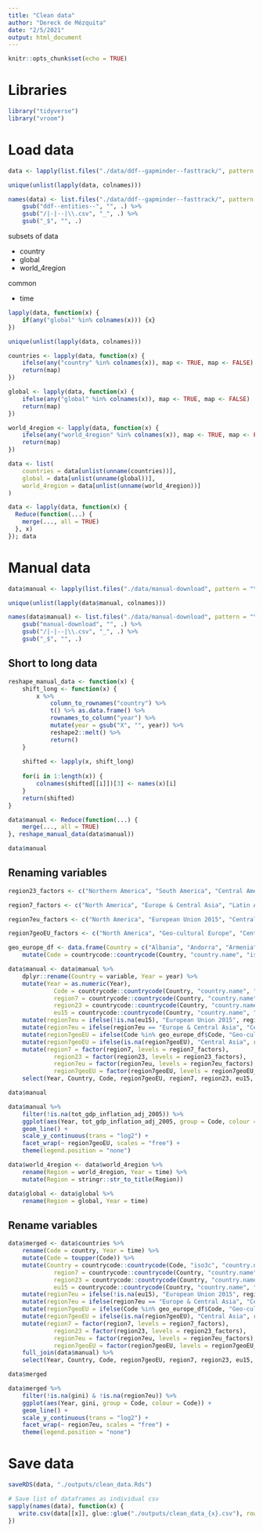 ```yaml
---
title: "Clean data"
author: "Dereck de Mézquita"
date: "2/5/2021"
output: html_document
---
```


```r
knitr::opts_chunk$set(echo = TRUE)
```

# Libraries

```r
library("tidyverse")
library("vroom")
```

# Load data

```r
data <- lapply(list.files("./data/ddf--gapminder--fasttrack/", pattern = "\\.csv$", full.names = TRUE, all.files = TRUE), vroom, delim = ",")

unique(unlist(lapply(data, colnames)))

names(data) <- list.files("./data/ddf--gapminder--fasttrack/", pattern = "\\.csv$", all.files = TRUE) %>%
	gsub("ddf--entities--", "", .) %>%
	gsub("/|-|--|\\.csv", "_", .) %>%
	gsub("_$", "", .)
```

subsets of data

- country
- global
- world_4region

common 

- time

```r
lapply(data, function(x) {
	if(any("global" %in% colnames(x))) {x}
})
```


```r
unique(unlist(lapply(data, colnames)))

countries <- lapply(data, function(x) {
	ifelse(any("country" %in% colnames(x)), map <- TRUE, map <- FALSE)
	return(map)
})

global <- lapply(data, function(x) {
	ifelse(any("global" %in% colnames(x)), map <- TRUE, map <- FALSE)
	return(map)
})

world_4region <- lapply(data, function(x) {
	ifelse(any("world_4region" %in% colnames(x)), map <- TRUE, map <- FALSE)
	return(map)
})

data <- list(
	countries = data[unlist(unname(countries))],
	global = data[unlist(unname(global))],
	world_4region = data[unlist(unname(world_4region))]
)
```


```r
data <- lapply(data, function(x) {
  Reduce(function(...) {
    merge(..., all = TRUE)
  }, x)
}); data
```

# Manual data

```r
data$manual <- lapply(list.files("./data/manual-download", pattern = "\\.csv$", full.names = TRUE, all.files = TRUE), vroom, delim = ",")

unique(unlist(lapply(data$manual, colnames)))

names(data$manual) <- list.files("./data/manual-download", pattern = "\\.csv$", all.files = TRUE) %>%
	gsub("manual-download", "", .) %>%
	gsub("/|-|--|\\.csv", "_", .) %>%
	gsub("_$", "", .)
```

## Short to long data

```r
reshape_manual_data <- function(x) {
	shift_long <- function(x) {
		x %>%
			column_to_rownames("country") %>%
			t() %>% as.data.frame() %>%
			rownames_to_column("year") %>%
			mutate(year = gsub("X", "", year)) %>%
			reshape2::melt() %>%
			return()
	}
	
	shifted <- lapply(x, shift_long)
	
	for(i in 1:length(x)) {
		colnames(shifted[[i]])[3] <- names(x)[i]
	}
	return(shifted)
}
```

```r
data$manual <- Reduce(function(...) {
	merge(..., all = TRUE)
}, reshape_manual_data(data$manual))
```

```r
data$manual
```

## Renaming variables

```r
region23_factors <- c("Northern America", "South America", "Central America", "Caribbean", "Northern Europe", "Western Europe", "Southern Europe", "Eastern Europe", "Australia and New Zealand", "Western Asia", "Central Asia", "Eastern Asia", "Southern Asia", "South-Eastern Asia", "Melanesia", "Micronesia", "Polynesia", "Northern Africa", "Western Africa", "Eastern Africa", "Middle Africa", "Southern Africa")

region7_factors <- c("North America", "Europe & Central Asia", "Latin America & Caribbean", "East Asia & Pacific", "South Asia", "Middle East & North Africa", "Sub-Saharan Africa")

region7eu_factors <- c("North America", "European Union 2015", "Central Asia", "Latin America & Caribbean", "East Asia & Pacific", "South Asia", "Middle East & North Africa", "Sub-Saharan Africa")

region7geoEU_factors <- c("North America", "Geo-cultural Europe", "Central Asia", "Latin America & Caribbean", "East Asia & Pacific", "South Asia", "Middle East & North Africa", "Sub-Saharan Africa")

geo_europe_df <- data.frame(Country = c("Albania", "Andorra", "Armenia", "Austria", "Azerbaijan", "Belarus", "Belgium", "Bosnia", "Bulgaria", "Croatia", "Cyprus", "Czech", "Czech Republic", "Denmark", "Estonia", "Finland", "France", "Georgia", "Germany", "Greece", "Hungary", "Iceland", "Ireland", "Italy", "Kazakhstan", "Kosovo", "Latvia", "Liechtenstein", "Lithuania", "Luxembourg", "Malta", "Moldova", "Monaco", "Montenegro", "Netherlands", "North Macedonia", "Norway", "Poland", "Portugal", "Romania", "Russia", "San Marino", "Serbia", "Slovakia", "Slovenia", "Spain", "Sweden", "Switzerland", "Turkey", "Ukraine", "United Kingdom", "Vatican")) %>%
	mutate(Code = countrycode::countrycode(Country, "country.name", "iso3c"))
```

```r
data$manual <- data$manual %>%
	dplyr::rename(Country = variable, Year = year) %>%
	mutate(Year = as.numeric(Year),
			 Code = countrycode::countrycode(Country, "country.name", "iso3c"),
			 region7 = countrycode::countrycode(Country, "country.name", "region"),
			 region23 = countrycode::countrycode(Country, "country.name", "region23"),
			 eu15 = countrycode::countrycode(Country, "country.name", "eu28")) %>%
	mutate(region7eu = ifelse(!is.na(eu15), "European Union 2015", region7)) %>%
	mutate(region7eu = ifelse(region7eu == "Europe & Central Asia", "Central Asia", region7eu)) %>%
	mutate(region7geoEU = ifelse(Code %in% geo_europe_df$Code, "Geo-cultural Europe", region7eu)) %>%
	mutate(region7geoEU = ifelse(is.na(region7geoEU), "Central Asia", region7geoEU)) %>%
	mutate(region7 = factor(region7, levels = region7_factors),
			 region23 = factor(region23, levels = region23_factors),
			 region7eu = factor(region7eu, levels = region7eu_factors),
			 region7geoEU = factor(region7geoEU, levels = region7geoEU_factors)) %>%
	select(Year, Country, Code, region7geoEU, region7, region23, eu15, region7eu, dplyr::everything())
```

```r
data$manual
```


```r
data$manual %>%
	filter(!is.na(tot_gdp_inflation_adj_2005)) %>%
	ggplot(aes(Year, tot_gdp_inflation_adj_2005, group = Code, colour = Code)) +
	geom_line() +
	scale_y_continuous(trans = "log2") +
	facet_wrap(~ region7geoEU, scales = "free") + 
	theme(legend.position = "none")
```


```r
data$world_4region <- data$world_4region %>%
	rename(Region = world_4region, Year = time) %>%
	mutate(Region = stringr::str_to_title(Region))
```

```r
data$global <- data$global %>%
	rename(Region = global, Year = time)
```

## Rename variables

```r
data$merged <- data$countries %>%
	rename(Code = country, Year = time) %>%
	mutate(Code = toupper(Code)) %>%
	mutate(Country = countrycode::countrycode(Code, "iso3c", "country.name"),
			 region7 = countrycode::countrycode(Country, "country.name", "region"),
			 region23 = countrycode::countrycode(Country, "country.name", "region23"),
			 eu15 = countrycode::countrycode(Country, "country.name", "eu28")) %>% 
	mutate(region7eu = ifelse(!is.na(eu15), "European Union 2015", region7)) %>% 
	mutate(region7eu = ifelse(region7eu == "Europe & Central Asia", "Central Asia", region7eu)) %>%
	mutate(region7geoEU = ifelse(Code %in% geo_europe_df$Code, "Geo-cultural Europe", region7eu)) %>%
	mutate(region7geoEU = ifelse(is.na(region7geoEU), "Central Asia", region7geoEU)) %>%
	mutate(region7 = factor(region7, levels = region7_factors),
			 region23 = factor(region23, levels = region23_factors),
			 region7eu = factor(region7eu, levels = region7eu_factors),
			 region7geoEU = factor(region7geoEU, levels = region7geoEU_factors)) %>%
	full_join(data$manual) %>%
	select(Year, Country, Code, region7geoEU, region7, region23, eu15, region7eu, dplyr::everything())
```

```r
data$merged
```

```r
data$merged %>%
	filter(!is.na(gini) & !is.na(region7eu)) %>%
	ggplot(aes(Year, gini, group = Code, colour = Code)) +
	geom_line() +
	scale_y_continuous(trans = "log2") +
	facet_wrap(~ region7eu, scales = "free") + 
	theme(legend.position = "none")
```

# Save data

```r
saveRDS(data, "./outputs/clean_data.Rds")

# Save list of dataframes as individual csv
sapply(names(data), function(x) {
   write.csv(data[[x]], glue::glue("./outputs/clean_data_{x}.csv"), row.names = FALSE)
})
```

